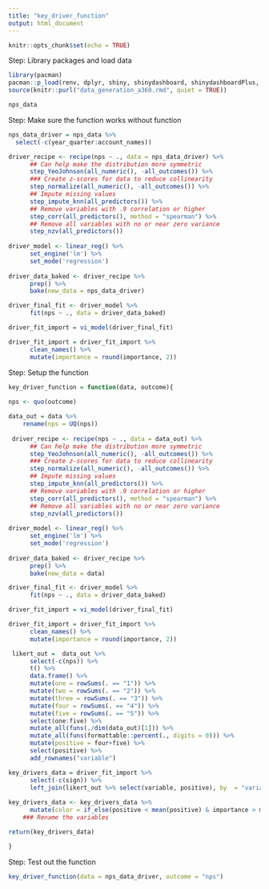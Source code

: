 ```yaml
---
title: "key_driver_function"
output: html_document
---
```


```r
knitr::opts_chunk$set(echo = TRUE)
```
Step: Library packages and load data
```r
library(pacman)
pacman::p_load(renv, dplyr, shiny, shinydashboard, shinydashboardPlus, tidyverse, glue, plotly, devtools, shinyWidgets, fontawesome, formattable, janitor, tsibble, DT, readr, lubridate, tidymodels, ggrepel, vip)
source(knitr::purl("data_generation_a360.rmd", quiet = TRUE))

nps_data
```
Step: Make sure the function works without function
```r
nps_data_driver = nps_data %>%
  select(-c(year_quarter:account_names))

driver_recipe <- recipe(nps ~ ., data = nps_data_driver) %>% 
      ## Can help make the distribution more symmetric                     
      step_YeoJohnson(all_numeric(), -all_outcomes()) %>% 
      ### Create z-scores for data to reduce collinearity
      step_normalize(all_numeric(), -all_outcomes()) %>%
      ## Impute missing values
      step_impute_knn(all_predictors()) %>%
      ## Remove variables with .9 correlation or higher
      step_corr(all_predictors(), method = "spearman") %>%
      ## Remove all variables with no or near zero variance
      step_nzv(all_predictors())
 
driver_model <- linear_reg() %>% 
      set_engine('lm') %>% 
      set_mode('regression')
    
driver_data_baked <- driver_recipe %>% 
      prep() %>% 
      bake(new_data = nps_data_driver)

driver_final_fit <- driver_model %>% 
      fit(nps ~ ., data = driver_data_baked)

driver_fit_import = vi_model(driver_final_fit)

driver_fit_import = driver_fit_import %>%
      clean_names() %>% 
      mutate(importance = round(importance, 2))
```


Step: Setup the function
```r
key_driver_function = function(data, outcome){
  
nps <- quo(outcome)

data_out = data %>%
    rename(nps = UQ(nps))
  
 driver_recipe <- recipe(nps ~ ., data = data_out) %>% 
      ## Can help make the distribution more symmetric                     
      step_YeoJohnson(all_numeric(), -all_outcomes()) %>% 
      ### Create z-scores for data to reduce collinearity
      step_normalize(all_numeric(), -all_outcomes()) %>%
      ## Impute missing values
      step_impute_knn(all_predictors()) %>%
      ## Remove variables with .9 correlation or higher
      step_corr(all_predictors(), method = "spearman") %>%
      ## Remove all variables with no or near zero variance
      step_nzv(all_predictors())
 
driver_model <- linear_reg() %>% 
      set_engine('lm') %>% 
      set_mode('regression')
    
driver_data_baked <- driver_recipe %>% 
      prep() %>% 
      bake(new_data = data)

driver_final_fit <- driver_model %>% 
      fit(nps ~ ., data = driver_data_baked)

driver_fit_import = vi_model(driver_final_fit)

driver_fit_import = driver_fit_import %>%
      clean_names() %>% 
      mutate(importance = round(importance, 2))

 likert_out =  data_out %>%
      select(-c(nps)) %>%
      t() %>%
      data.frame() %>%
      mutate(one = rowSums(. == "1")) %>% 
      mutate(two = rowSums(. == "2")) %>% 
      mutate(three = rowSums(. == "3")) %>%
      mutate(four = rowSums(. == "4")) %>%
      mutate(five = rowSums(. == "5")) %>%
      select(one:five) %>%
      mutate_all(funs(./dim(data_out)[1])) %>%
      mutate_all(funs(formattable::percent(., digits = 0))) %>%
      mutate(positive = four+five) %>%
      select(positive) %>%
      add_rownames("variable")

key_drivers_data = driver_fit_import %>%
      select(-c(sign)) %>%
      left_join(likert_out %>% select(variable, positive), by  = "variable")
     
key_drivers_data <- key_drivers_data %>%
      mutate(color = if_else(positive < mean(positive) & importance > mean(importance), "red", if_else(positive > mean(positive) & importance > mean(importance), "blue", "grey"))) 
    ### Rename the variables 

return(key_drivers_data)

}


```
Step: Test out the function
```r

key_driver_function(data = nps_data_driver, outcome = "nps")

```




  
    

    
 
    

    
